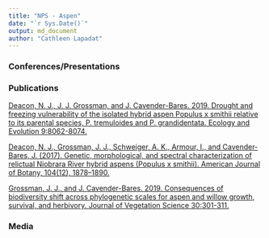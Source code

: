```yaml
---
title: "NPS - Aspen"
date: "`r Sys.Date()`"
output: md_document
author: "Cathleen Lapadat"
---
```


### Conferences/Presentations  

### Publications

[Deacon, N. J., J. J. Grossman, and J. Cavender-Bares. 2019. Drought and freezing vulnerability of the isolated hybrid aspen Populus x smithii relative to its parental species, P. tremuloides and P. grandidentata. Ecology and Evolution 9:8062-8074.](https://drive.google.com/file/d/1WSF19DS9U_KtqLwXL1eS9bKMKClwGLFl/view?usp=sharing)  

[Deacon, N. J., Grossman, J. J., Schweiger, A. K., Armour, I., and Cavender-Bares, J. (2017). Genetic, morphological, and spectral characterization of relictual Niobrara River hybrid aspens (Populus x smithii). American Journal of Botany, 104(12), 1878--1890.](https://drive.google.com/file/d/1Ji2tQDiAm2gi0Kfho6iucGbgueIO1k69/view?usp=sharing)  

[Grossman, J. J., and J. Cavender-Bares. 2019. Consequences of biodiversity shift across phylogenetic scales for aspen and willow growth, survival, and herbivory. Journal of Vegetation Science 30:301-311.](https://drive.google.com/file/d/1T7SEoPmAEJmdkF4THlNNfjewZx8a7K6g/view?usp=sharing)  

### Media